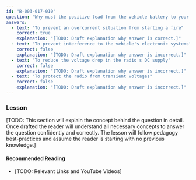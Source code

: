 ```yaml
---
id: "B-003-017-010"
question: "Why must the positive lead from the vehicle battery to your transceiver be fused?"
answers:
  - text: "To prevent an overcurrent situation from starting a fire"
    correct: true
    explanation: "[TODO: Draft explanation why answer is correct.]"
  - text: "To prevent interference to the vehicle's electronic systems"
    correct: false
    explanation: "[TODO: Draft explanation why answer is incorrect.]"
  - text: "To reduce the voltage drop in the radio's DC supply"
    correct: false
    explanation: "[TODO: Draft explanation why answer is incorrect.]"
  - text: "To protect the radio from transient voltages"
    correct: false
    explanation: "[TODO: Draft explanation why answer is incorrect.]"
---
```


### Lesson

[TODO: This section will explain the concept behind the question in detail. Once drafted the reader will understand all necessary concepts to answer the question confidently and correctly. The lesson will follow pedagogy best-practices and assume the reader is starting with no previous knowledge.]

#### Recommended Reading

- [TODO: Relevant Links and YouTube Videos]
